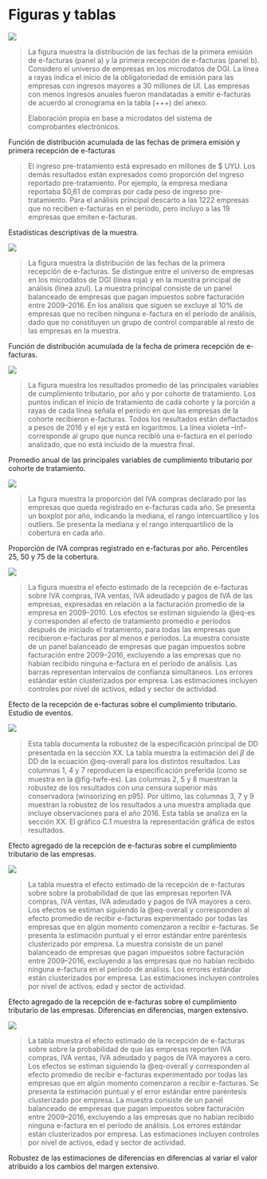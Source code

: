 # Figuras y tablas {.unnumbered}

::: {#fig-adoption}

![](../../out/figures/takeup.full.png)

> \scriptsize \textbf{Notas:} La figura muestra la distribución de las fechas de la primera emisión de e-facturas (panel a) y la primera recepción de e-facturas (panel b). Considero el universo de empresas en los microdatos de DGI. La línea a rayas indica el inicio de la obligatoriedad de emisión para las empresas con ingresos mayores a 30 millones de UI. Las empresas con menos ingresos anuales fueron mandatadas a emitir e-facturas de acuerdo al cronograma en la tabla (+++) del anexo.
>
> \scriptsize \textbf{Fuente:} Elaboración propia en base a microdatos del sistema de comprobantes electrónicos.

Función de distribución acumulada de las fechas de primera emisión y primera recepción de e-facturas
:::


<!-- | Fuente de datos       | Información contenida                                                                  | Frecuencia de los datos | Período disponible |
|-----------------------|----------------------------------------------------------------------------------------|-------------------------|--------------------|
| Form. 2148/2149       | Declaración jurada de estados de situación y de resultados para cómputo de IRAE e IPAT | Anual                   | 2009--2016         |
| Form. 2176/2178       | Declaración jurada de ventas y compras gravadas con IVA                                | Anual                   | 2006--2015         |
| Pagos de impuestos    | Pagos de IVA, IRAE y agregado de otros impuestos.                                      | Mensual                 | Ene/2010--Nov/2016 |
| Transacciones con CFE | Resumen mensual de transacciones con CFE entre pares de empresas.                      | Mensual                 | Ene/2010--Nov/2016 |

: Fuentes de datos y período de disponibilidad {#tbl-data} -->

::: {#tbl-sample-summary}

\small \input{../../out/tables/sample_summary.tex}

> \scriptsize \textbf{Notas:} El ingreso pre-tratamiento está expresado en millones de $ UYU. Los demás resultados están expresados como proporción del ingreso reportado pre-tratamiento. Por ejemplo, la empresa mediana reportaba $0,61 de compras por cada peso de ingreso pre-tratamiento. Para el análisis principal descarto a las 1222 empresas que no reciben e-facturas en el período, pero incluyo a las 19 empresas que emiten e-facturas.

Estadísticas descriptivas de la muestra.
:::

::: {#fig-adoption-inSample}

![](../../out/figures/takeup.in_sample.png)

> \scriptsize \textbf{Notas:} La figura muestra la distribución de las fechas de la primera recepción de e-facturas. Se distingue entre el universo de empresas en los microdatos de DGI (línea roja) y en la muestra principal de análisis (línea azul). La muestra principal consiste de un panel balanceado de empresas que pagan impuestos sobre facturación entre 2009–2016. En los análisis que siguen se excluye al 10% de empresas que no reciben ninguna e-factura en el período de análisis, dado que no constituyen un grupo de control comparable al resto de las empresas en la muestra.

Función de distribución acumulada de la fecha de primera recepción de e-facturas.
:::

::: {#fig-time-trends}

![](../../out/figures/time_trends.png)

> \scriptsize \textbf{Notas:} La figura muestra los resultados promedio de las principales variables de cumplimiento tributario, por año y por cohorte de tratamiento. Los puntos indican el inicio de tratamiento de cada cohorte y la porción a rayas de cada línea señala el período en que las empresas de la cohorte recibieron e-facturas. Todos los resultados están deflactados a pesos de 2016 y el eje y está en logaritmos. La línea violeta –Inf– corresponde al grupo que nunca recibió una e-factura en el período analizado, que no está incluido de la muestra final.

Promedio anual de las principales variables de cumplimiento tributario por cohorte de tratamiento.
:::

::: {#fig-reception-intensity}

![](../../out/figures/reception_intensity.all.png)

> \scriptsize \textbf{Notas:} La figura muestra la proporción del IVA compras declarado por las empresas que queda registrado en e-facturas cada año. Se presenta un boxplot por año, indicando la mediana, el rango intercuartílico y los outliers. Se presenta la mediana y el rango interquartílico de la cobertura en cada año.

Proporción de IVA compras registrado en e-facturas por año. Percentiles 25, 50 y 75 de la cobertura.
:::

::: {#fig-twfe-es}

![](../../out/figures/es.did.y.all.S4_bal_ctrl_nytInf.png)

> \scriptsize \textbf{Notas:} La figura muestra el efecto estimado de la recepción de e-facturas sobre IVA compras, IVA ventas, IVA adeudado y pagos de IVA de las empresas, expresadas en relación a la facturación promedio de la empresa en 2009–2010. Los efectos se estiman siguiendo la @eq-es y corresponden al efecto de tratamiento promedio $e$ períodos después de iniciado el tratamiento, para todas las empresas que recibieron e-facturas por al menos $e$ períodos. La muestra consiste de un panel balanceado de empresas que pagan impuestos sobre facturación entre 2009–2016, excluyendo a las empresas que no habían recibido ninguna e-factura en el período de análisis. Las barras representan intervalos de confianza simultáneos. Los errores estándar están clusterizados por empresa. Las estimaciones incluyen controles por nivel de activos, edad y sector de actividad.

Efecto de la recepción de e-facturas sobre el cumplimiento tributario. Estudio de eventos.
:::

::: {#tbl-overall-att-all}

![](../../out/tables/twfe.y.all.overall_att.all.png)

> \scriptsize \textbf{Notas:} Esta tabla documenta la robustez de la especiﬁcación principal de DD presentada en la sección XX. La tabla muestra la estimación del $\beta$ de DD de la ecuación @eq-overall para los distintos resultados. Las columnas 1, 4 y 7 reproducen la especiﬁcación preferida (como se muestra en la @fig-twfe-es). Las columnas 2, 5 y 8 muestran la robustez de los resultados con una censura superior más conservadora (winsorizing en p95). Por último, las columnas 3, 7 y 9 muestran la robustez de los resultados a una muestra ampliada que incluye observaciones para el año 2016. Esta tabla se analiza en la sección XX. El gráfico C.1 muestra la representación gráfica de estos resultados.

Efecto agregado de la recepción de e-facturas sobre el cumplimiento tributario de las empresas.
:::

::: {#tbl-overall-att-ext}

![](../../out/tables/twfe.y.all.overall_att.ext.png)

> \scriptsize \textbf{Notas:} La tabla muestra el efecto estimado de la recepción de e-facturas sobre sobre la probabilidad de que las empresas reporten IVA compras, IVA ventas, IVA adeudado y pagos de IVA mayores a cero. Los efectos se estiman siguiendo la @eq-overall y corresponden al efecto promedio de recibir e-facturas experimentado por todas las empresas que en algún momento comenzaron a recibir e-facturas. Se presenta la estimación puntual y el error estándar entre paréntesis clusterizado por empresa. La muestra consiste de un panel balanceado de empresas que pagan impuestos sobre facturación entre 2009–2016, excluyendo a las empresas que no habían recibido ninguna e-factura en el período de análisis. Los errores estándar están clusterizados por empresa. Las estimaciones incluyen controles por nivel de activos, edad y sector de actividad.

Efecto agregado de la recepción de e-facturas sobre el cumplimiento tributario de las empresas. Diferencias en diferencias, margen extensivo.
:::

::: {#tbl-overall-att-cr23}

![](../../out/tables/twfe.y.all.overall_att.cr23.png)

> \scriptsize \textbf{Notas:} La tabla muestra el efecto estimado de la recepción de e-facturas sobre sobre la probabilidad de que las empresas reporten IVA compras, IVA ventas, IVA adeudado y pagos de IVA mayores a cero. Los efectos se estiman siguiendo la @eq-overall y corresponden al efecto promedio de recibir e-facturas experimentado por todas las empresas que en algún momento comenzaron a recibir e-facturas. Se presenta la estimación puntual y el error estándar entre paréntesis clusterizado por empresa. La muestra consiste de un panel balanceado de empresas que pagan impuestos sobre facturación entre 2009–2016, excluyendo a las empresas que no habían recibido ninguna e-factura en el período de análisis. Los errores estándar están clusterizados por empresa. Las estimaciones incluyen controles por nivel de activos, edad y sector de actividad.

Robustez de las estimaciones de diferencias en diferencias al variar el valor atribuido a los cambios del margen extensivo.
:::

